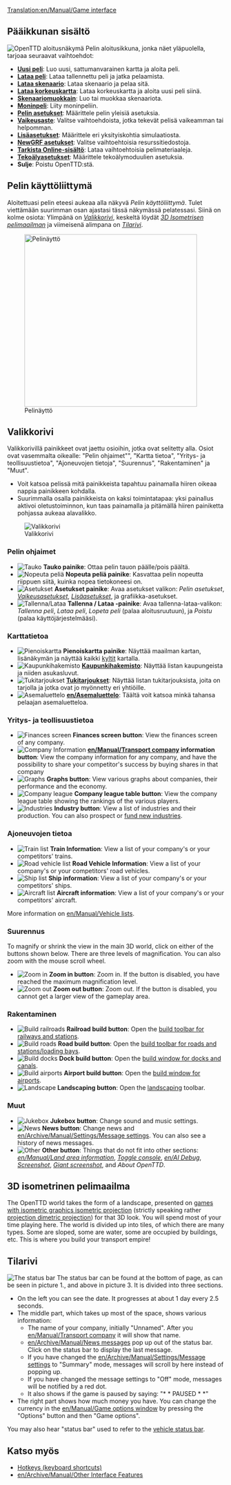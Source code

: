 [[Translation:en/Manual/Game interface]]
{{en/Translation|origin= en/Manual/Game interface
|from  = en
|to    = fi
|Percentage =30
}}
{{fi/Manual/Sisällysluettelo}}
==Pääikkunan sisältö==
[[File:fi/Manual/Intro Screen.png|frame|center|OpenTTD aloitusnäkymä]]
Pelin aloitusikkuna, jonka näet yläpuolella, tarjoaa seuraavat vaihtoehdot:
* '''[[fi/Uusi peli|Uusi peli]]''': Luo uusi, sattumanvarainen kartta ja aloita peli.
* '''[[fi/Lataa peli|Lataa peli]]''': Lataa tallennettu peli ja jatka pelaamista.
* '''[[fi/Skenaario|Lataa skenaario]]''': Lataa skenaario ja pelaa sitä.
* '''[[fi/Korkeuskartta|Lataa korkeuskartta]]''': Lataa korkeuskartta ja aloita uusi peli siinä.
* '''[[fi/Skenaariomuokkain|Skenaariomuokkain]]''': Luo tai muokkaa skenaariota.
* '''[[fi/Moninpeli|Moninpeli]]''': Liity moninpeliin.
* '''[[fi/Pelin asetukset|Pelin asetukset]]''': Määrittele pelin yleisiä asetuksia.
* '''[[fi/Vaikeusaste|Vaikeusaste]]''': Valitse vaihtoehdoista, jotka tekevät pelisä vaikeamman tai helpomman.
* '''[[fi/Lisäasetukset|Lisäasetukset]]''': Määrittele eri yksityiskohtia simulaatiosta.
* '''[[fi/NewGRF asetukset|NewGRF asetukset]]''': Valitse vaihtoehtoisia resurssitiedostoja.
* '''[[fi/Online-sisältö|Tarkista Online-sisältö]]''': Lataa vaihtoehtoisia pelimateriaaleja.
* '''[[fi/Tekoälyasetukset|Tekoälyasetukset]]''': Määrittele tekoälymoduulien asetuksia.
* '''Sulje''': Poistu OpenTTD:stä.


==Pelin käyttöliittymä==
Aloitettuasi pelin eteesi aukeaa alla näkyvä ''Pelin käyttöliittymä''. Tulet viettämään suurimman osan ajastasi tässä näkymässä pelatessasi. Siinä on kolme osiota: Ylimpänä on ''[[#valikkorivi|Valikkorivi]]'', keskeltä löydät ''[[#3d-isometrinen-pelimaailma|3D Isometrisen pelimaailman]]'' ja viimeisenä alimpana on ''[[#tilarivi|Tilarivi]]''.

[[File:en/Manual/Interface.png|thumb|none|400px|Pelinäyttö]]

==Valikkorivi==
Valikkorivillä painikkeet ovat jaettu osioihin, jotka ovat selitetty alla. Osiot ovat vasemmalta oikealle: "Pelin ohjaimet"", "Kartta tietoa", "Yritys- ja teollisuustietoa", "Ajoneuvojen tietoja", "Suurennus", "Rakentaminen" ja "Muut".
* Voit katsoa pelissä mitä painikkeista tapahtuu painamalla hiiren oikeaa nappia painikkeen kohdalla.
* Suurimmalla osalla painikkeista on kaksi toimintatapaa: yksi painallus aktivoi oletustoiminnon, kun taas painamalla ja pitämällä hiiren painiketta pohjassa aukeaa alavalikko.

[[File:en/Manual html 2bcbc8d0.png|none|frame|Valikkorivi]]

===Pelin ohjaimet===
*[[File:en/Manual/Manual html m7fd3f2df.png|Tauko]] '''Tauko painike''': Ottaa pelin tauon päälle/pois päältä.
*[[File:en/Manual/Manual html m56d46b8f.png|Nopeuta peliä]] '''Nopeuta peliä painike''': Kasvattaa pelin nopeutta riippuen siitä, kuinka nopea tietokoneesi on.
*[[File:en/Manual/Manual html md7ebe52.png|Asetukset]] '''Asetukset painike''': Avaa asetukset valikon: ''Pelin asetukset'', ''[[fi/Vaikeus|Vaikeus]]asetukset'', ''[[fi/Lisäasetukset|Lisäasetukset]]'', ja grafiikka-asetukset.
*[[File:en/Manual/Manual html m3ad9dba5.png|Tallenna/Lataa]] '''Tallenna / Lataa -painike''': Avaa tallenna-lataa-valikon: ''Tallenna peli'', ''Lataa peli'', ''Lopeta peli'' (palaa aloitusruutuun), ja ''Poistu'' (palaa käyttöjärjestelmääsi).

===Karttatietoa===
*[[File:en/Manual/Manual html m6cb2b7aa.png|Pienoiskartta]] '''Pienoiskartta painike''': Näyttää maailman kartan, lisänäkymän ja näyttää kaikki [[fi/Kyltit|kyltit]] kartalla.
*[[File:en/Manual/Manual html m58c015ad.png|Kaupunkihakemisto]] '''[[fi/Kaupunki|Kaupunki]]hakemisto''': Näyttää listan kaupungeista ja niiden asukasluvut.
*[[File:en/Manual/Manual html 54594ccb.png|Tukitarjoukset]] '''[[fi/Tukitarjoukset|Tukitarjoukset]]''': Näyttää listan tukitarjouksista, joita on tarjolla ja jotka ovat jo myönnetty eri yhtiöille.
*[[File:en/Manual/Manual html m791b53c3.png|Asemaluettelo]] '''[[en/Asemaluettelo]]''': Täältä voit katsoa minkä tahansa pelaajan asemaluetteloa.

===Yritys- ja teollisuustietoa===
*[[File:en/Manual/Manual html 63e6566d.png|Finances screen]] '''Finances screen button''': View the finances screen of any company.
*[[File:en/Manual/Manual html 12e20f5b.png|Company Information]] '''[[en/Manual/Transport company]] information button''': View the company information for any company, and have the possibility to share your competitor's success by buying shares in that company
*[[File:en/Manual/Manual html 36354981.png|Graphs]] '''Graphs button''': View various graphs about companies, their performance and the economy.
*[[File:en/Manual/Manual html 2a553acb.png|Company league]] '''Company league table button''': View the company league table showing the rankings of the various players.
*[[File:en/Manual/Manual html m4d6ba21e.png|Industries]] '''Industry button''': View a list of industries and their production. You can also prospect or [[en/Manual/Industries#funding-new-industries|fund new industries]].

===Ajoneuvojen tietoa===
*[[File:en/Manual/Manual html m16a497ce.png|Train list]] '''Train Information''': View a list of your company's or your competitors' trains.
*[[File:en/Manual/Manual html m3518e48c.png|Road vehicle list]] '''Road Vehicle Information''': View a list of your company's or your competitors' road vehicles.
*[[File:en/Manual/Manual html 53123a33.png|Ship list]] '''Ship information''': View a list of your company's or your competitors' ships.
*[[File:en/Manual/Manual html 442702e6.png|Aircraft list]] '''Aircraft information''': View a list of your company's or your competitors' aircraft.

More information on [[en/Manual/Vehicle lists]].

===Suurennus===
To magnify or shrink the view in the main 3D world, click on either of the buttons shown below. There are three levels of magnification.  You can also zoom with the mouse scroll wheel.
*[[File:en/Manual/Manual html 628b2aa3.png|Zoom in]] '''Zoom in button''': Zoom in. If the button is disabled, you have reached the maximum magnification level.
*[[File:en/Manual/Manual html m55168bcb.png|Zoom out]] '''Zoom out button''': Zoom out. If the button is disabled, you cannot get a larger view of the gameplay area.

===Rakentaminen===
*[[File:en/Manual/Manual html m772c5b23.png|Build railroads]] '''Railroad build button''': Open the [[en/Manual/Railway construction|build toolbar for railways and stations]].
*[[File:en/Manual/Manual html ma6d6c8c.png|Build roads]] '''Road build button''': Open the [[en/Manual/Roadway construction|build toolbar for roads and stations/loading bays]].
*[[File:en/Manual/Manual html m2cc0c4cd.png|Build docks]] '''Dock build button''': Open the [[en/Manual/Waterway construction|build window for docks and canals]].
*[[File:en/Manual/Manual html 1ae92703.png|Build airports]] '''Airport build button''': Open the [[en/Manual/Airport construction|build window for airports]].
*[[File:en/Manual/Manual html m233f8633.png|Landscape]] '''Landscaping button''': Open the [[en/Manual/Landscaping|landscaping]] toolbar.

===Muut===
*[[File:en/Manual/Manual html m6a2249c4.png|Jukebox]] '''Jukebox button''': Change sound and music settings.
*[[File:en/Manual/Manual html 2a55c3aa.png|News]] '''News button''': Change news and [[en/Archive/Manual/Settings/Message settings]]. You can also see a history of news messages.
*[[File:en/Manual/Manual html 51cda05b.png|Other]] '''Other button''': Things that do not fit into other sections: ''[[en/Manual/Land area information]]'', ''[[en/Manual/Console|Toggle console]]'', ''[[en/AI Debug]]'', ''[[en/Manual/Screenshot|Screenshot]]'', ''[[en/Manual/Screenshot|Giant screenshot]]'', and ''About OpenTTD''.

==3D isometrinen pelimaailma==
The OpenTTD world takes the form of a landscape, presented on [https://www.wikipedia.org/wiki/Video games with isometric graphics isometric projection] (strictly speaking rather [https://www.wikipedia.org/wiki/dimetric projection dimetric projection]) for that 3D look.  You will spend most of your time playing here.  The world is divided up into tiles, of which there are many types.  Some are sloped, some are water, some are occupied by buildings, etc. This is where you build your transport empire!

==Tilarivi==
[[File:en/Manual/Status-bar.png|none|frame|The status bar]]
The status bar can be found at the bottom of page, as can be seen in picture 1., and above in picture 3. It is divided into three sections. 
*On the left you can see the date. It progresses at about 1 day every 2.5 seconds.
*The middle part, which takes up most of the space, shows various information:
**The name of your company, initially "Unnamed". After you [[en/Manual/Transport company]] it will show that name. 
**[[en/Archive/Manual/News messages]] pop up out of the status bar. Click on the status bar to display the last message.
**If you have changed the [[en/Archive/Manual/Settings/Message settings]] to "Summary" mode, messages will scroll by here instead of popping up.
**If you have changed the message settings to "Off" mode, messages will be notified by a red dot.
**It also shows if the game is paused by saying: "* * PAUSED * *"
*The right part shows how much money you have. You can change the currency in the [[en/Manual/Game options window]] by pressing the "Options" button and then "Game options".

You may also hear "status bar" used to refer to the [[en/Manual/Status bar|vehicle status bar]].

==Katso myös==
* [[en/Manual/Hotkeys|Hotkeys (keyboard shortcuts)]]
* [[en/Archive/Manual/Other Interface Features]]